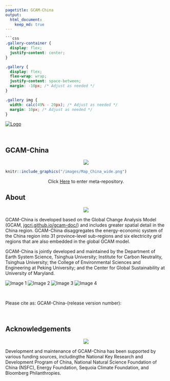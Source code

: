 ```yaml
---
pagetitle: GCAM-China
output:
  html_document:
    keep_md: true
---
```


```css
```css
.gallery-container {
  display: flex;
  justify-content: center;
}

.gallery {
  display: flex;
  flex-wrap: wrap;
  justify-content: space-between;
  margin: -10px; /* Adjust as needed */
}

.gallery img {
  width: calc(49% - 20px); /* Adjust as needed */
  margin: 10px; /* Adjust as needed */
}
```

<a href="https://cgs.umd.edu/" class="header_logo">
  <img src="images/cgs-logo_0.png" alt="Logo" class="logo">
</a>

<br>

<!-------------------------->
<!-------------------------->
## **GCAM-China**
<!-------------------------->
<!-------------------------->
<p align="center"> <img src="images/divider.png"></p>

<a href = "metarepo.html">
```r
knitr::include_graphics("/images/Map_China_wide.png")
```

</a>
<p style="text-align:center;">Click [Here](metarepo.html) to enter meta-repository.</p>
</a>

## About
<p align="center"> <img src="images/divider.png"></p>

<p>
GCAM-China is developed based on the Global Change Analysis Model (GCAM, [jgcri.github.io/gcam-doc/](https://jgcri.github.io/gcam-doc/)) and includes greater spatial detail in the China region. GCAM-China disaggregates the energy-economic system of the China region into 31 province-level sub-regions and six electricity grid regions that are also embedded in the global GCAM model. 

GCAM-China is jointly developed and maintained by the Department of Earth System Science, Tsinghua University; Institute for Carbon Neutrality, Tsinghua University; the College of Environmental Sciences and Engineering at Peking University; and the Center for Global Sustainability at University of Maryland.
</p>


<div class="gallery">
  <img src="images/thu_dess_logo.png" alt="Image 1">
  <img src="images/thu_icn_logo.png" alt="Image 2">
  <img src="images/PKU logo.png" alt="Image 3">
  <img src="images/cgs-logo_0.png" alt="Image 4">
</div>

<br>

Please cite as: GCAM-China-(release version number):

<br>

<!-- **Developers**: Yang Liu (affiliation), Yang Ou (affiliation), Andy Miller (affiliation), Jay Fuhrman (affiliation) -->

<!-- # Requested Citations -->

<!-- Please cite as GCAM-China-(release version number) as shown in: https://umd-cgs.github.io/metarepo_gcam-china/metarepo.html#Citation  -->

## Acknowledgements
<p align="center"> <img src="images/divider.png"></p>

Development and maintenance of GCAM-China has been supported by various funding sources, includingthe National Key Research and Development Program of China, National Natural Science Foundation of China (NSFC),  Energy Foundation, Sequoia Climate Foundation, and Bloomberg Philanthropies.


